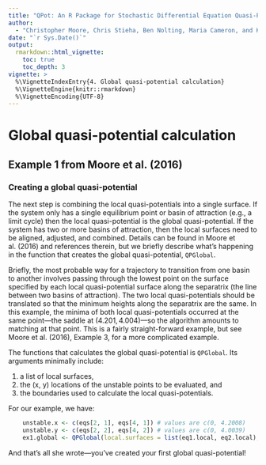 ```yaml
---
title: "QPot: An R Package for Stochastic Differential Equation Quasi-Potential Analysis"
author:
  - "Christopher Moore, Chris Stieha, Ben Nolting, Maria Cameron, and Karen Abbott"
date: "`r Sys.Date()`"
output: 
  rmarkdown::html_vignette:
    toc: true
    toc_depth: 3
vignette: >
  %\VignetteIndexEntry{4. Global quasi-potential calculation}
  %\VignetteEngine{knitr::rmarkdown}
  %\VignetteEncoding{UTF-8}
---
```


Global quasi-potential calculation
========================================================
## Example 1 from Moore et al. (2016)
### Creating a global quasi-potential
The next step is combining the local quasi-potentials into a single surface.  If the system only has a single equilibrium point or basin of attraction (e.g., a limit cycle) then the local quasi-potential is the global quasi-potential.  If the system has two or more basins of attraction, then the local surfaces need to be aligned, adjusted, and combined.  Details can be found in Moore et al. (2016) and references therein, but we briefly describe what's happening in the function that creates the global quasi-potential, `QPGlobal`.

Briefly, the most probable way for a trajectory to transition from one basin to another involves passing through the lowest point on the surface specified by each local quasi-potential surface along the separatrix (the line between two basins of attraction). The two local quasi-potentials should be translated so that the minimum heights along the separatrix are the same.  In this example, the minima of both local quasi-potentials occurred at the same point---the saddle at $(4.201, 4.004)$---so the algorithm amounts to matching at that point.  This is a fairly straight-forward example, but see Moore et al. (2016), Example 3, for a more complicated example.

The functions that calculates the global quasi-potential is `QPGlobal`.  Its arguments minimally include:

1. a list of local surfaces,
2. the (x, y) locations of the unstable points to be evaluated, and
3. the boundaries used to calculate the local quasi-potentials.

For our example, we have:

```R
	unstable.x <- c(eqs[2, 1], eqs[4, 1]) # values are c(0, 4.2008)
	unstable.y <- c(eqs[2, 2], eqs[4, 2]) # values are c(0, 4.0039)
	ex1.global <- QPGlobal(local.surfaces = list(eq1.local, eq2.local), unstable.eq.x = unstable.x, unstable.eq.y = unstable.y, x.bound = bounds.x, y.bound = bounds.y)
```
And that's all she wrote---you've created your first global quasi-potential!